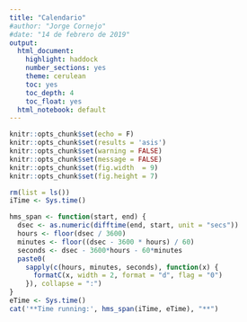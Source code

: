 ```yaml
---
title: "Calendario"
#author: "Jorge Cornejo"
#date: "14 de febrero de 2019"
output:
  html_document:
    highlight: haddock
    number_sections: yes
    theme: cerulean  
    toc: yes
    toc_depth: 4
    toc_float: yes
  html_notebook: default
---
```


```r
knitr::opts_chunk$set(echo = F)
knitr::opts_chunk$set(results = 'asis')
knitr::opts_chunk$set(warning = FALSE)
knitr::opts_chunk$set(message = FALSE)
knitr::opts_chunk$set(fig.width  = 9)
knitr::opts_chunk$set(fig.height = 7)
```



```r
rm(list = ls())
iTime <- Sys.time()
```





```r
hms_span <- function(start, end) {
  dsec <- as.numeric(difftime(end, start, unit = "secs"))
  hours <- floor(dsec / 3600)
  minutes <- floor((dsec - 3600 * hours) / 60)
  seconds <- dsec - 3600*hours - 60*minutes
  paste0(
    sapply(c(hours, minutes, seconds), function(x) {
      formatC(x, width = 2, format = "d", flag = "0")
    }), collapse = ":")
}
eTime <- Sys.time()
cat('**Time running:', hms_span(iTime, eTime), "**")

```

